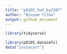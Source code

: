 ```yaml
---
title: "p8105_hw3_by2287"
author: "Binyam Yilma"
output: github_document
---
```


```r
library(tidyverse)

library(p8105.datasets)
data("instacart")
```


